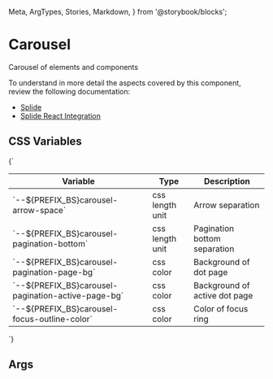   Meta,
  ArgTypes,
  Stories,
  Markdown,
} from '@storybook/blocks';


# Carousel

Carousel of elements and components

To understand in more detail the aspects covered by this component, review the following documentation:

+ [Splide](https://splidejs.com/)
+ [Splide React Integration](https://splidejs.com/integration/react-splide/)

## CSS Variables
<Markdown>
  {`

  | Variable                                               | Type            | Description                   |
  |--------------------------------------------------------|-----------------|-------------------------------|
  | \`--${PREFIX_BS}carousel-arrow-space\`               | css length unit | Arrow separation              |
  | \`--${PREFIX_BS}carousel-pagination-bottom\`         | css length unit | Pagination bottom separation  |
  | \`--${PREFIX_BS}carousel-pagination-page-bg\`        | css color       | Background of dot page        |
  | \`--${PREFIX_BS}carousel-pagination-active-page-bg\` | css color       | Background of active dot page |
  | \`--${PREFIX_BS}carousel-focus-outline-color\`       | css color       | Color of focus ring           |

  `}
</Markdown>

## Args
<Meta of={DCarouselStories} />

<ArgTypes of={DCarouselStories} sort="requiredFirst" />

<Stories />
